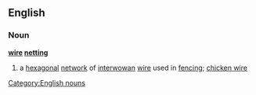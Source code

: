 ==English==
===Noun===
'''[[wire]] [[netting]]'''
#a [[hexagonal]] [[network]] of [[interwowan]] [[wire]] used in [[fencing]]; [[chicken wire]]
[[Category:English nouns]]